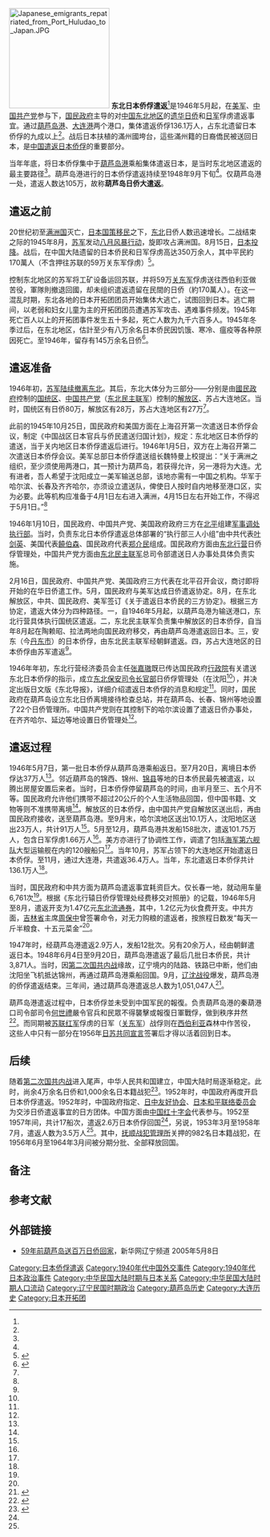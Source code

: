 [[File:Japanese_emigrants_repatriated_from_Port_Huludao_to_Japan.JPG|200px]]
'''东北日本侨俘遣返'''<ref name="a1"/>是1946年5月起，在[[美军|美军]]、[[中国共产党|中国共产党]]参与下，[[国民政府|国民政府]]主导的对[[中国东北地区|中国东北地区]]的[[遗华日侨|遗华日侨]]和[[日军|日军]]俘虏遣返事宜。通过[[葫芦岛港|葫芦岛港]]、[[大连港|大连港]]两个港口，集体遣返侨俘136.1万人，占东北遗留日本侨俘的九成以上<ref name="a2"/>。战后日本扶植的滿州國垮台，這些滿州籍的日裔僑民被送回日本，是[[中国遣返日本侨俘|中国遣返日本侨俘]]的重要部分。

当年年底，将日本侨俘集中于[[葫芦岛港|葫芦岛港]]乘船集体遣返日本，是当时东北地区遣返的最主要路径<ref name="a1"/>。葫芦岛港进行的日本侨俘遣返持续至1948年9月下旬<ref name="a3"/>。仅葫芦岛港一处，遣返人数达105万，故称'''葫芦岛日侨大遣返'''。

== 遣返之前 ==

20世纪初至[[满洲国|满洲国]]灭亡，[[日本国策移民|日本国策移民]]之下，[[中国东北|东北]]日侨人数迅速增长。二战结束之际的1945年8月，[[苏军|苏军]]发动[[八月风暴行动|八月风暴行动]]，旋即攻占满洲国。8月15日，[[日本投降|日本投降]]。战后，在中国大陆遗留的日本侨民和日军俘虏高达350万余人，其中平民約170萬人（不含押往苏联的59万关东军俘虏）<ref name="a1">{{Cite web|url=http://ex.cssn.cn/lsx/slcz/201711/t20171109_3736805.shtml|title=战后中国东北日本侨俘的遣返|accessdate=2019-06-23|author=关亚新|date=2017-11-09|work=|publisher=中国社会科学网，来源：中国社会科学报|language=Zh-hans|archive-date=2019-06-23|archive-url=https://web.archive.org/web/20190623090317/http://ex.cssn.cn/lsx/slcz/201711/t20171109_3736805.shtml|dead-url=no}}</ref>。

控制东北地区的苏军将工矿设备运回苏联，并将59万[[关东军|关东军]]俘虏送往西伯利亚做苦役，軍隊則撤退回國，却未组织遣返遗留在民間的日侨（約170萬人）。在这一混乱时期，东北各地的日本开拓团团员开始集体大逃亡，试图回到日本。逃亡期间，以老弱和妇女儿童为主的开拓团团员遭遇苏军攻击、遇难事件频发。1945年死亡百人以上的开拓团事件发生五十多起，死亡人数为九千六百多人。1945年冬季过后，在东北地区，估計至少有八万余名日本侨民因饥饿、寒冷、瘟疫等各种原因死亡。至1946年，留存有145万余名日侨<ref name="a2">{{cite journal en
|quotes = 
|last = 
|first = 
|author = 刘振甲
|coauthors = 
|date = 2007
|year = 
|month = 
|title = 《战后日本遗华日侨的形成与演变》
|journal = 世纪桥
|volume = 
|issue = 2007年第12期
|pages = 63-64
|publisher = 中共黑龙江省委党史研究室、世纪桥编辑部
|location = 黑龙江省哈尔滨市
|issn = 1001-0475
|pmid = 
|doi = 
|bibcode = 
|oclc = 
|id = 
|url = http://www.cqvip.com/Main/Detail.aspx?id=27146626
|language = Zh-hans
|format = 
|accessdate = 
|laysummary = 
|laysource = 
|laydate = 
|quote = 
|archive-date = 2019-07-11
|archive-url = https://web.archive.org/web/20190711121804/http://www.cqvip.com/Main/Detail.aspx?id=27146626
|dead-url = no
}}</ref>。

== 遣返准备 ==

1946年初，[[蘇聯占領滿洲|苏军陆续撤离东北]]。其后，东北大体分为三部分——分别是由[[國民政府|國民政府]]控制的[[国统区|国统区]]、[[中国共产党|中国共产党]]（[[东北民主联军|东北民主联军]]）控制的[[解放区|解放区]]{{efn|刘振甲原文<ref name="a2"/>称共产党统治区、中共统治区，即通常所称的[[解放区|解放区]]。}}、苏占大连地区{{efn|刘振甲原文<ref name="a2"/>称苏联统治的大连地区，即今[[大连市|大连市]]南部地区。}}。当时，国统区有日侨80万，解放区有28万，苏占大连地区有27万<ref name="a2"/>。

此前的1945年10月25日，国民政府和美国方面在上海召开第一次遣送日本侨俘会议，制定《中国战区日本官兵与侨民遣送归国计划》，规定：东北地区日本侨俘的遣送，当于关内地区日本侨俘遣返后进行。1946年1月5日，双方在上海召开第二次遣送日本侨俘会议。美军总部日本侨俘遣送组长魏特曼上校提出：“关于满洲之组织，至少须使用两港口，其一预计为葫芦岛，若获得允许，另一港将为大连{{efn|时，大连港所在的地区为苏军占领区。}}。尤有进者，吾人希望于沈阳成立一美军输送总部，该地亦需有一中国之机构。华军于哈尔滨、长春及齐齐哈尔，亦须设立遣送队，俾使日人按时自内地移至港口区，实为必要。此等机构应准备于4月1日左右进入满洲，4月15日左右开始工作，不得迟于5月1日。”<ref name="a1"/>

1946年1月10日，国民政府、中国共产党、美国政府政府三方在[[北平市|北平]]组建[[军事调处执行部|军事调处执行部]]。当时，负责东北日本侨俘遣返总体部署的“执行部三人小组”由中共代表[[叶剑英|叶剑英]]、美国代表[[饒伯森|饒伯森]]、国民政府代表[[鄭介民|郑介民]]组成。国民政府方面由[[东北行营|东北行营]]日侨俘管理处，中国共产党方面由[[东北民主联军|东北民主联军]]总司令部遣送日人办事处{{efn|东北民主联军总司令部遣送日人办事处处长为[[李立三|李立三]]<ref name="a4"/>。}}具体负责实施。

2月16日{{efn|刘振甲原文<ref name="a2"/>称1949年2月16日，从上下文应是1946年2月16日。}}，国民政府、中国共产党、美国政府三方代表在北平召开会议，商讨即将开始的在华日侨遣工作。5月，国民政府与美军达成日侨遣返协定。8月，在东北解放区，中共、国民政府、美军签订《关于遣返日本侨民的三方协定》。根据三方协定，遣返大体分为四种路径。一，自1946年5月起，以葫芦岛港为输送港口，东北行营具体执行国统区遣返。二，东北民主联军负责集中解放区的日本侨俘，自当年8月起在陶赖昭、拉法两地{{efn|'''陶赖昭'''应该是今[[吉林省|吉林省]][[扶余市|扶余市]]境内的[[陶赖昭镇|陶赖昭镇]]，'''拉法'''大致可能是今[[吉林省|吉林省]][[蛟河市|蛟河市]][[拉法街道|拉法街道]]。}}向国民政府移交，再由葫芦岛港遣返回日本。三，安东（今[[丹东市|丹东市]]）的日本侨俘，由东北民主联军经朝鲜遣返。四，苏占大连地区的日本侨俘由苏军遣返<ref name="a1"/>。

1946年年初，东北行营经济委员会主任[[張嘉璈|张嘉璈]]既已传达国民政府[[行政院|行政院]]有关遣送东北日本侨俘的指示，成立[[东北保安司令长官部|东北保安司令长官部]]日侨俘管理处（在沈阳<ref name="a2"/>），并决定出版日文版{{efn|日文版《东北导报》共出版498期<ref name="a4">{{Cite web|url=http://news.sina.com.cn/c/2005-05-07/06345821788s.shtml|title=二战后百万日本侨民遣返 人民期盼中日永不再战|accessdate=2019-06-23|author=|date=2005-05-07|work=|publisher=新浪网，来源：国际在线|language=Zh-hans|archive-date=2019-06-23|archive-url=https://web.archive.org/web/20190623100915/http://news.sina.com.cn/c/2005-05-07/06345821788s.shtml|dead-url=no}}</ref>。}}《东北导报》，详细介绍遣返日本侨俘的消息和规定<ref name="a1"/>。同时，国民政府在葫芦岛设立东北日侨离境接待检查总站，并在葫芦岛、长春、锦州等地设置了22个日侨管理所。中国共产党则在其控制下的哈尔滨设置了遣返日侨办事处，在齐齐哈尔、延边等地设置日侨管理处<ref name="a2"/>。

== 遣返过程 ==

1946年5月7日，第一批日本侨俘从葫芦岛港乘船返日。至7月20日，离境日本侨俘达37万人<ref name="a2"/>。邻近葫芦岛的锦西、锦州、[[锦县|锦县]]等地的日本侨民最先被遣返，以腾出房屋安置后来者。当时，日本侨俘停留葫芦岛的时间，由半月至三、五个月不等。国民政府允许他们携带不超过20公斤的个人生活物品回国，但中国书籍、文物等则不准携带离境<ref name="a3"/>。解放区的日本侨俘，由中国共产党自解放区送出后，再由国民政府接收，送至葫芦岛港。至9月末，哈尔滨地区送出10.1万人，沈阳地区送出23万人，共计91万人<ref name="a2"/>。5月至12月，葫芦岛港共发船158批次，遣返101.75万人，包含日军俘虏1.66万人<ref name="a3"/>。美方亦进行了协调性工作，调遣了包括[[第六艦隊_(美國海軍)|海军第六舰队]]大型运输舰在内的120艘船只<ref name="a4"/>。当年10月，苏军占领下的大连地区开始遣返日本侨俘。至11月，通过大连港，共遣返36.4万人。当年，东北遣返日本侨俘共计136.1万人<ref name="a2"/>。

当时，国民政府和中共方面为葫芦岛遣返事宜耗资巨大。仅长春一地{{efn|刘振甲原文<ref name="a2"/>：（二）因战役遣返而形成……仅长春一个地区在运送日侨过程中运用车量6,761次，花费东北流通券110,663-{.}-381圆，中共政府的这一举措充分体现中国人民的博大胸怀。但中共仅在[[1946年长春进攻战役|1946年长春进攻战役]]后的4、5月间短暂的占领[[长春|长春]]。“中共政府”是否是“中国政府”（即国民政府）之误，无从得知。“花费东北流通券110,663.381圆”是否是“花费东北流通券110,663,381圆”之误，亦无从得知。}}，就动用车量6,761次<ref name="a2"/>。根据《东北行辕日侨俘管理处经费移交对照册》的记载，1946年5月至8月，遣返开支为1.47亿元[[东北流通券|东北流通券]]，其中，1.2亿元为伙食费开支。中共方面，[[吉林省|吉林省]]主席[[周保中|周保中]]曾签署命令，对无力购粮的遣返者，按旅程日数发“每天一斤半粮食、十五元菜金”<ref name="a4"/>。

1947年时，经葫芦岛港遣返2.9万人，发船12批次。另有20余万人，经由朝鲜遣返日本。1948年6月4日至9月20日，葫芦岛港遣返了最后几批日本侨民，共计3,871人。当时，因[[第二次国共内战|第二次国共内战]]缘故，辽宁境内的陆路、铁路已中断，他们由沈阳坐飞机抵达锦州，再通过葫芦岛港乘船回国。9月，[[辽沈战役|辽沈战役]]爆发，葫芦岛港的侨俘遣返结束。三年间，通过葫芦岛港遣返总人数为1,051,047人<ref name="a3">{{Cite web |url=http://news.163.com/14/0902/10/A54LRF1D00014Q4P.html |title=葫芦岛百万日本侨俘大遣返揭秘(图) |accessdate=2019-06-23 |author=记者：杜宝忠 |date=2014-09-02 |work= |publisher=网易，来源：华商网-华商晨报(西安) |language=Zh-hans |archive-url=https://web.archive.org/web/20190623084817/http://news.163.com/14/0902/10/A54LRF1D00014Q4P.html |archive-date=2019-06-23 |dead-url=yes }}</ref>。

葫芦岛港遣返过程中，日本侨俘並未受到中国军民的報復。负责葫芦岛港的秦葫港口司令部司令[[何世禮|何世禮]]嚴令官兵和民眾不得襲擊或報復日軍戰俘，做到秩序井然<ref>{{cite journal |authors = 周勇、金萍 |year=2002 |title = 〈香港豪門何世禮的抗日傳奇人生〉 |journal = 《文史春秋》 |issue= 第5期 |location=[[南寧|南寧]] |publisher=《文史春秋》雜誌社 }}</ref>{{rp|45}}。而同期被[[苏联红军|苏联红军]]俘虏的日军（[[关东军|关东军]]）战俘则在[[西伯利亚|西伯利亚]]森林中作苦役，这些人中只有一部分在1956年[[日苏共同宣言|日苏共同宣言]]签署后才得以活着回到日本。

== 后续 ==

随着[[第二次国共内战|第二次国共内战]]进入尾声，中华人民共和国建立，中国大陆时局逐渐稳定。此时，尚余4万余名日侨和1,000余名日本籍战犯<ref name="a5">{{Cite web |url=http://www.cssn.cn/jsx/201511/t20151124_2709600_1.shtml |title=抗战胜利后中国遣返日本侨俘研究 |accessdate=2019-06-23 |author=徐志 |date=2015-11-24 |work= |publisher=中国社会科学网，来源：《暨南学报：哲学社会科学版》(广州)2015年第20155期 |language=Zh-hans |archive-date=2019-06-23 |archive-url=https://web.archive.org/web/20190623111152/http://www.cssn.cn/jsx/201511/t20151124_2709600_1.shtml |dead-url=no }}</ref>。1952年时，中国政府再度开启日本侨俘遣返。1952年时，中国政府指定{{link-ja|日本红十字会|日本赤十字社|日本红十字会}}、[[日中友好協會|日中友好协会]]、[[日本和平联络委员会|日本和平联络委员会]]为交涉日侨遣返事宜的日方团体。中国方面由[[中国红十字会|中国红十字会]]代表参与。1952至1957年间，共计17船次，遣返2.6万日本侨俘回国<ref name="a2"/>，另说，1953年3月至1958年7月，遣返人数为3.5万人<ref name="a5"/>。其中，[[抚顺战犯管理所|抚顺战犯管理所]]关押的982名日本籍战犯，在1956年6月至1964年3月间被分期分批、全部释放回国。

== 备注 ==

{{notelist}}

== 参考文献 ==
{{Reflist}}

== 外部链接 ==
*[http://www.ln.xinhuanet.com/wangtan/kegu/ 59年前葫芦岛送百万日侨回家]{{Wayback|url=http://www.ln.xinhuanet.com/wangtan/kegu/ |date=20071101081209 }}，新华网辽宁频道 2005年5月8日

{{中国抗日战争}}
{{國民政府時期中華民國外交}}

[[Category:日本侨俘遣返|Category:日本侨俘遣返]]
[[Category:1940年代中国外交事件|Category:1940年代中国外交事件]]
[[Category:1940年代日本政治事件|Category:1940年代日本政治事件]]
[[Category:中华民国大陆时期与日本关系|Category:中华民国大陆时期与日本关系]]
[[Category:中华民国大陆时期人口流动|Category:中华民国大陆时期人口流动]]
[[Category:辽宁民国时期政治|Category:辽宁民国时期政治]]
[[Category:葫芦岛历史|Category:葫芦岛历史]]
[[Category:大连历史|Category:大连历史]]
[[Category:日本开拓团|Category:日本开拓团]]